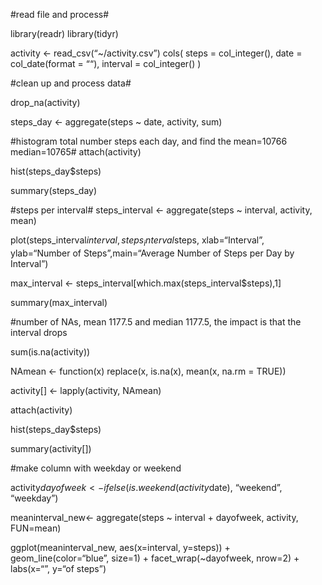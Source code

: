 
#read file and process#

library(readr)
library(tidyr)

activity <- read_csv("~/activity.csv")
  cols(
    steps = col_integer(),
    date = col_date(format = ""),
    interval = col_integer()
  )

#clean up and process data#

drop_na(activity)

steps_day <- aggregate(steps ~ date, activity, sum)
    
#histogram total number steps each day, and find the mean=10766 median=10765#
attach(activity)

hist(steps_day$steps)

summary(steps_day)

#steps per interval#
steps_interval <- aggregate(steps ~ interval, activity, mean)

plot(steps_interval$interval,steps_interval$steps, xlab="Interval", ylab="Number of Steps",main="Average Number of Steps per Day by Interval")

max_interval <- steps_interval[which.max(steps_interval$steps),1]

summary(max_interval)

#number of NAs, mean 1177.5 and median 1177.5, the impact is that the interval drops 

sum(is.na(activity))

NAmean <- function(x) replace(x, is.na(x), mean(x, na.rm = TRUE))

activity[] <- lapply(activity, NAmean)

attach(activity)

hist(steps_day$steps)

summary(activity[])

#make column with weekday or weekend

activity$dayofweek <- ifelse(is.weekend(activity$date), "weekend", "weekday")

meaninterval_new<- aggregate(steps ~ interval + dayofweek, activity, FUN=mean)

ggplot(meaninterval_new, aes(x=interval, y=steps)) + 
  geom_line(color="blue", size=1) + 
  facet_wrap(~dayofweek, nrow=2) +
  labs(x="\nInterval", y="\nNumber of steps")
